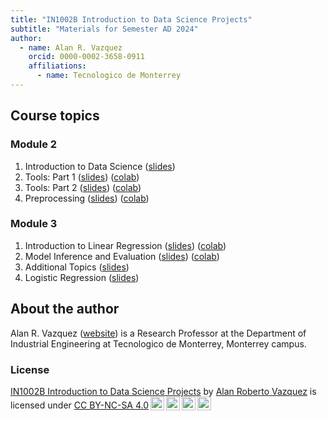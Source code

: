 ```yaml
---
title: "IN1002B Introduction to Data Science Projects"
subtitle: "Materials for Semester AD 2024"
author: 
  - name: Alan R. Vazquez
    orcid: 0000-0002-3658-0911
    affiliations:
      - name: Tecnologico de Monterrey
---
```


## Course topics

### Module 2

1.  Introduction to Data Science ([slides](/IntroductionDS/Introduction.slides.html))
2.  Tools: Part 1 ([slides](/Tools/Tools1.slides.html)) ([colab](https://colab.research.google.com/drive/1-CEdOgN1n5fOYus1-LfqRk2K_GQ75t9S?usp=sharing)) 
3.  Tools: Part 2 ([slides](/Tools/Tools2.slides.html)) ([colab](https://colab.research.google.com/drive/1KnrUfS9oUkQa2gHUkrNiMgQ1YNNrbvKt?usp=sharing))
4.  Preprocessing ([slides](/PreProcessing/PreProcessing.slides.html)) ([colab](https://colab.research.google.com/drive/1bhF6H3CIwgVr2r1qEsHUuPnqdocT4fUy?usp=sharing))

### Module 3

1.  Introduction to Linear Regression ([slides](/LinearRegression/LinearRegression.slides.html)) ([colab](https://colab.research.google.com/drive/1RPIkJNT2fdFB9jLcYGGjUx22G8JmzAPK?usp=sharing))
2.  Model Inference and Evaluation ([slides](/ModelInferenceEvaluation/ModelInferenceEvaluation.slides.html)) ([colab](https://colab.research.google.com/drive/1fyUvGw_u9hm5c0Y9sNJAPNgwT3MzyhYA?usp=sharing)) 
3.  Additional Topics ([slides](/AdditionalTopics/AdditionalTopics.slides.html)) 
4.  Logistic Regression ([slides](/Classification/Classification.slides.html))


## About the author

Alan R. Vazquez ([website](https://alanrvazquez.netlify.app/)) is a Research Professor at the Department of Industrial Engineering at Tecnologico de Monterrey, Monterrey campus.

### License

<p xmlns:cc="http://creativecommons.org/ns#" xmlns:dct="http://purl.org/dc/terms/"><a property="dct:title" rel="cc:attributionURL" href="https://alanrvazquez.github.io/TEC-IN1002B-Website/">IN1002B Introduction to Data Science Projects</a> by <a rel="cc:attributionURL dct:creator" property="cc:attributionName" href="https://alanrvazquez.netlify.app/">Alan Roberto Vazquez</a> is licensed under <a href="https://creativecommons.org/licenses/by-nc-sa/4.0/?ref=chooser-v1" target="_blank" rel="license noopener noreferrer" style="display:inline-block;">CC BY-NC-SA 4.0<img style="height:22px!important;margin-left:3px;vertical-align:text-bottom;" src="https://mirrors.creativecommons.org/presskit/icons/cc.svg?ref=chooser-v1" alt=""><img style="height:22px!important;margin-left:3px;vertical-align:text-bottom;" src="https://mirrors.creativecommons.org/presskit/icons/by.svg?ref=chooser-v1" alt=""><img style="height:22px!important;margin-left:3px;vertical-align:text-bottom;" src="https://mirrors.creativecommons.org/presskit/icons/nc.svg?ref=chooser-v1" alt=""><img style="height:22px!important;margin-left:3px;vertical-align:text-bottom;" src="https://mirrors.creativecommons.org/presskit/icons/sa.svg?ref=chooser-v1" alt=""></a></p>
